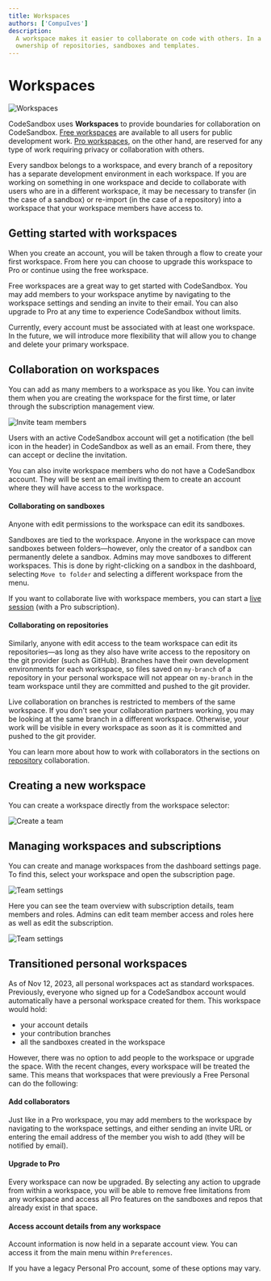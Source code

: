 ```yaml
---
title: Workspaces
authors: ['CompuIves']
description:
  A workspace makes it easier to collaborate on code with others. In a workspace, you share
  ownership of repositories, sandboxes and templates.
---
```



# Workspaces

![Workspaces](../images/workspace-selector.png)

CodeSandbox uses **Workspaces** to provide boundaries for collaboration on CodeSandbox. [Free workspaces](#free-workspace) are available to all users for public development work. [Pro workspaces](#pro-workspace), on the other hand, are reserved for any type of work requiring privacy or collaboration with others.

Every sandbox belongs to a workspace, and every branch of a repository has a separate development environment in each workspace. If you are working on something in one workspace and decide to collaborate with users who are in a different workspace, it may be necessary to transfer (in the case of a sandbox) or re-import (in the case of a repository) into a workspace that your workspace members have access to.

## Getting started with workspaces

When you create an account, you will be taken through a flow to create your first workspace. From here you can choose to upgrade this workspace to Pro or continue using the free workspace.

Free workspaces are a great way to get started with CodeSandbox.
You may add members to your workspace anytime by navigating to the workspace settings and sending an invite to their email.
You can also upgrade to Pro at any time to experience CodeSandbox without limits.

<Callout emoji="⚠️">
Currently, every account must be associated with at least one workspace. In the future, we will introduce more flexibility that will allow you to change and delete your primary workspace.
</Callout>

## Collaboration on workspaces

You can add as many members to a workspace as you like. You can invite them when you are creating the workspace for the first time, or later through the subscription management view.

![Invite team members](../images/workspace-invite-members.png)

Users with an active CodeSandbox account will get a notification (the bell icon in the header) in CodeSandbox as well as an email.
From there, they can accept or decline the invitation.

You can also invite workspace members who do not have a CodeSandbox account. They will be sent an email inviting them to create an account where they will have access to the workspace.

#### Collaborating on sandboxes

Anyone with edit permissions to the workspace can edit its sandboxes.

Sandboxes are tied to the workspace. Anyone in the workspace can move sandboxes between folders—however, only the creator of a sandbox can permanently delete a sandbox.
Admins may move sandboxes to different workspaces. This is done by right-clicking on a sandbox in the dashboard, selecting `Move to folder` and selecting a different workspace from the menu.

If you want to collaborate live with workspace members, you can start a [live session](/learn/getting-started/collaborate-share) (with a Pro subscription).

#### Collaborating on repositories

Similarly, anyone with edit access to the team workspace can edit its repositories—as long as they also have write access to the repository on the git provider (such as GitHub). Branches have their own development environments for each workspace, so files saved on `my-branch` of a repository in your personal workspace will not appear on `my-branch` in the team workspace until they are committed and pushed to the git provider.

Live collaboration on branches is restricted to members of the same workspace. If you don't see your collaboration partners working, you may be looking at the same branch in a different workspace. Otherwise, your work will be visible in every workspace as soon as it is committed and pushed to the git provider.

You can learn more about how to work with collaborators in the sections on [repository](/learn/repositories/collaborate-share) collaboration.

## Creating a new workspace

You can create a workspace directly from the workspace selector:

![Create a team](../images/workspace-selector-newteam.png)

## Managing workspaces and subscriptions

You can create and manage workspaces from the dashboard settings page.
To find this, select your workspace and open the subscription page.

![Team settings](../images/workspace-team-settings-btn.png)

Here you can see the team overview with subscription details, team members and roles.
Admins can edit team member access and roles here as well as edit the subscription.

![Team settings](../images/workspace-team-settings.png)

## Transitioned personal workspaces

As of Nov 12, 2023, all personal workspaces act as standard workspaces.
Previously, everyone who signed up for a CodeSandbox account would automatically have a personal workspace created for them.
This workspace would hold:

- your account details
- your contribution branches
- all the sandboxes created in the workspace

However, there was no option to add people to the workspace or upgrade the space.
With the recent changes, every workspace will be treated the same. This means that workspaces that were previously a Free Personal can do the following:

#### Add collaborators

Just like in a Pro workspace, you may add members to the workspace by navigating to the workspace settings, and either sending an invite URL or entering the email address of the member you wish to add (they will be notified by email).

#### Upgrade to Pro

Every workspace can now be upgraded. By selecting any action to upgrade from within a workspace, you will be able to remove free limitations from any workspace and access all Pro features on the sandboxes and repos that already exist in that space. 

#### Access account details from any workspace

Account information is now held in a separate account view. You can access it from the main menu within `Preferences`.

<Callout emoji="⚠️">
If you have a legacy Personal Pro account, some of these options may vary.
</Callout>
